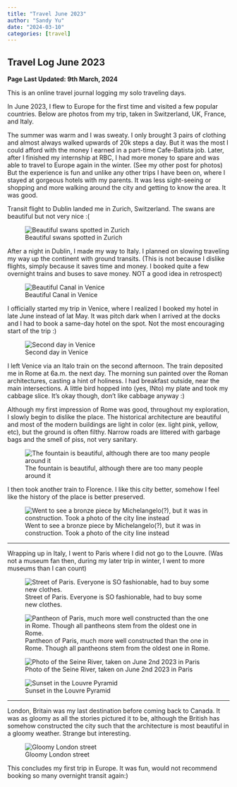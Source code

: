 ```yaml
---
title: "Travel June 2023"
author: "Sandy Yu"
date: "2024-03-10"
categories: [travel]
---
```


## Travel Log June 2023

**Page Last Updated: 9th March, 2024**

This is an online travel journal logging my solo traveling days.

In June 2023, I flew to Europe for the first time and visited a few popular countries. Below are photos from my trip, taken in Switzerland, UK, France, and Italy.

The summer was warm and I was sweaty. I only brought 3 pairs of clothing and almost always walked upwards of 20k steps a day. But it was the most I could afford with the money I earned in a part-time Cafe-Batista job. Later, after I finished my internship at RBC, I had more money to spare and was able to travel to Europe again in the winter. (See my other post for photos) But the experience is fun and unlike any other trips I have been on, where I stayed at gorgeous hotels with my parents. It was less sight-seeing or shopping and more walking around the city and getting to know the area. It was good.

Transit flight to Dublin landed me in Zurich, Switzerland. The swans are beautiful but not very nice :(

![Beautiful swans spotted in Zurich](photos/Zurich.jpg)

After a night in Dublin, I made my way to Italy. I planned on slowing traveling my way up the continent with ground transits. (This is not because I dislike flights, simply because it saves time and money. I booked quite a few overnight trains and buses to save money. NOT a good idea in retrospect)

![Beautiful Canal in Venice](photos/Venice.JPG)

I officially started my trip in Venice, where I realized I booked my hotel in late June instead of lat May. It was pitch dark when I arrived at the docks and I had to book a same-day hotel on the spot. Not the most encouraging start of the trip :)

![Second day in Venice](photos/Venice2.jpg)

I left Venice via an Italo train on the second afternoon. The train deposited me in Rome at 6a.m. the next day. The morning sun painted over the Roman architectures, casting a hint of holiness. I had breakfast outside, near the main intersections. A little bird hopped into (yes, INto) my plate and took my cabbage slice. It's okay though, don't like cabbage anyway :)

Although my first impression of Rome was good, throughout my exploration, I slowly begin to dislike the place. The historical architecture are beautiful and most of the modern buildings are light in color (ex. light pink, yellow, etc), but the ground is often filthy. Narrow roads are littered with garbage bags and the smell of piss, not very sanitary.

![The fountain is beautiful, although there are too many people around it](photos/Rome_Fountain.JPG)

I then took another train to Florence. I like this city better, somehow I feel like the history of the place is better preserved.

![Went to see a bronze piece by Michelangelo(?), but it was in construction. Took a photo of the city line instead](photos/Florence.JPG)

------

Wrapping up in Italy, I went to Paris where I did not go to the Louvre. (Was not a museum fan then, during my later trip in winter, I went to more museums than I can count)

![Street of Paris. Everyone is SO fashionable, had to buy some new clothes.](photos/Paris_street_tower.JPG)

![Pantheon of Paris, much more well constructed than the one in Rome. Though all pantheons stem from the oldest one in Rome.](photos/Paris_Pantheon.JPG)

![Photo of the Seine River, taken on June 2nd 2023 in Paris](photos/Paris.jpg)

![Sunset in the Louvre Pyramid](photos/Sunset_in_Louvre.JPG)

------

London, Britain was my last destination before coming back to Canada. It was as gloomy as all the stories pictured it to be, although the British has somehow constructed the city such that the architecture is most beautiful in a gloomy weather. Strange but interesting.

![Gloomy London street](photos/London_Gloomy.JPG)

This concludes my first trip in Europe. It was fun, would not recommend booking so many overnight transit again:)
